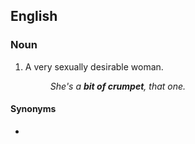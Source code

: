 ==English==

===Noun===
{{en-noun|bits of crumpet}}

# {{lb|en|slang}} A very sexually desirable woman.
#: ''She's a '''bit of crumpet''', that one.''

====Synonyms====
* {{l|en|piece of crumpet}}